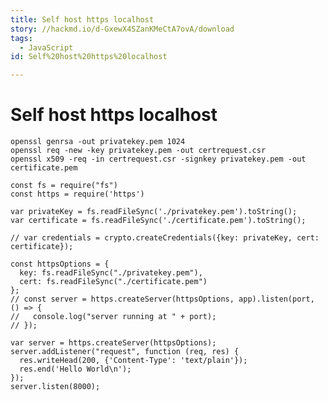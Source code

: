 ```yaml
---
title: Self host https localhost
story: //hackmd.io/d-GxewX4SZanKMeCtA7ovA/download
tags:
  - JavaScript
id: Self%20host%20https%20localhost

---
```



# Self host https localhost


```bash=
openssl genrsa -out privatekey.pem 1024 
openssl req -new -key privatekey.pem -out certrequest.csr 
openssl x509 -req -in certrequest.csr -signkey privatekey.pem -out certificate.pem
```

```javascript=
const fs = require("fs")
const https = require('https')

var privateKey = fs.readFileSync('./privatekey.pem').toString();
var certificate = fs.readFileSync('./certificate.pem').toString();

// var credentials = crypto.createCredentials({key: privateKey, cert: certificate});

const httpsOptions = {
  key: fs.readFileSync("./privatekey.pem"),
  cert: fs.readFileSync("./certificate.pem")
};
// const server = https.createServer(httpsOptions, app).listen(port, () => {
//   console.log("server running at " + port);
// });

var server = https.createServer(httpsOptions);
server.addListener("request", function (req, res) {
  res.writeHead(200, {'Content-Type': 'text/plain'});
  res.end('Hello World\n');
});
server.listen(8000);

```
    